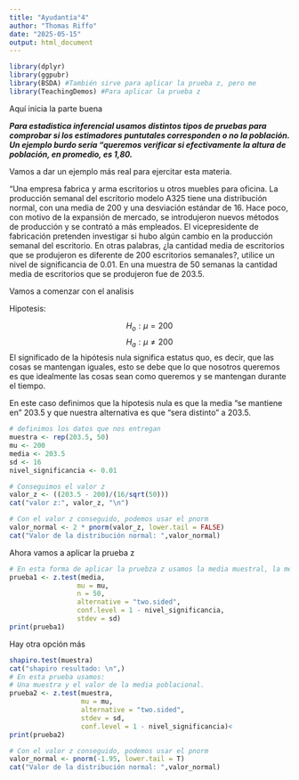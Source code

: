 ```yaml
---
title: "Ayudantía°4"
author: "Thomas Riffo"
date: "2025-05-15"
output: html_document
---
```

```r
library(dplyr)
library(ggpubr)
library(BSDA) #También sirve para aplicar la prueba z, pero me
library(TeachingDemos) #Para aplicar la prueba z 
```


Aquí inicia la parte buena

***Para estadistica inferencial usamos distintos tipos de pruebas para comprobar si los estimadores puntutales corresponden o no la población. Un ejemplo burdo sería "queremos verificar si efectivamente la altura de población, en promedio, es 1,80.***

Vamos a dar un ejemplo más real para ejercitar esta materia.

"Una empresa fabrica y arma escritorios u otros muebles para oficina. La producción semanal del escritorio modelo A325 tiene una distribución normal, con una media de 200 y una desviación estándar de 16. Hace poco, con motivo de la expansión de mercado, se introdujeron nuevos métodos de producción y se contrató a más empleados. El vicepresidente de fabricación pretenden investigar si hubo algún cambio en la producción semanal del escritorio. En otras palabras, ¿la cantidad media de escritorios que se produjeron es diferente de 200 escritorios semanales?, utilice un nivel de significancia de 0.01. En una muestra de 50 semanas la cantidad media de escritorios que se produjeron fue de 203.5.


Vamos a comenzar con el analisis

Hipotesis: 

$$ H_o: \mu = 200  $$
$$ H_a: \mu \ne 200  $$
El significado de la hipótesis nula significa estatus quo, es decir, que las cosas se mantengan iguales, esto se debe que lo que nosotros queremos es que idealmente las cosas sean como queremos y se mantengan durante el tiempo.

En este caso definimos que la hipotesis nula es que la media "se mantiene en" 203.5 y que nuestra alternativa es que "sera distinto" a 203.5.

```r
# definimos los datos que nos entregan
muestra <- rep(203.5, 50)
mu <- 200 
media <- 203.5
sd <- 16
nivel_significancia <- 0.01

# Conseguimos el valor z
valor_z <- ((203.5 - 200)/(16/sqrt(50))) 
cat("valor z:", valor_z, "\n")

# Con el valor z conseguido, podemos usar el pnorm
valor_normal <- 2 * pnorm(valor_z, lower.tail = FALSE)
cat("Valor de la distribución normal: ",valor_normal)
```

Ahora vamos a aplicar la prueba z
```r
# En esta forma de aplicar la pruebza z usamos la media muestral, la media poblacional y 
prueba1 <- z.test(media,
                 mu = mu,
                 n = 50, 
                 alternative = "two.sided",
                 conf.level = 1 - nivel_significancia,
                 stdev = sd)
print(prueba1)
```
Hay otra opción más
```r
shapiro.test(muestra)
cat("shapiro resultado: \n",)
# En esta prueba usamos:
# Una muestra y el valor de la media poblacional.
prueba2 <- z.test(muestra,
                  mu = mu,
                  alternative = "two.sided",
                  stdev = sd,
                  conf.level = 1 - nivel_significancia)<
print(prueba2)
```


```r
# Con el valor z conseguido, podemos usar el pnorm
valor_normal <- pnorm(-1.95, lower.tail = T)
cat("Valor de la distribución normal: ",valor_normal)
```
